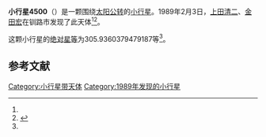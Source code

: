 {{Infobox planet
| bgcolour = #FFFFC0
| name = 4500 Pascal
| symbol = 
| image = 
| caption = 
| discovery = yes
| discovery_ref = 
| discoverer = [[上田清二|上田清二]]、[[金田宏|金田宏]]
| discovery_site = [[钏路市|钏路市]] 
| discovered = 1989年2月3日
| designations = yes
| mp_name = 
| named_after = 
| alt_names = 1989 CL/ 1931 TE1 / 1954 XG / 1965 WT / 1981 QK1 / 1981 QY1 / 1987 TF
| mp_category = [[主带小行星|主带小行星]]
| orbit_ref = <ref name="a">[http://ssd.jpl.nasa.gov/sbdb.cgi?sstr=4500 4500 Pascal] {{Wayback|url=http://ssd.jpl.nasa.gov/sbdb.cgi?sstr=4500 |date=20201124005459 }}，小行星數據庫瀏覽器（JPL Small-Body Database Browser）－[[美国国家航空航天局|美国国家航空航天局]]喷气推进实验室</ref>
| epoch = 2456400.5 (2013年4月18日更新)
| aphelion = {{convert|3.688142231768056|AU|km|3|abbr=on|lk=out}}
| perihelion = {{convert|2.653444480193413|AU|km|3|abbr=on}}
| semimajor = {{convert|3.170793355980734|AU|km|3|abbr=on}}
| eccentricity = 0.163160704
| period = 2062.29285 [[日|日]]<br />5.65[[儒略年|儒略年]]
| avg_speed = 
| inclination = 2.938884099802578
| asc_node = 137.0098237410712
| mean_anomaly = 
| arg_peri = 305.9360379479187
| satellites = 
| physical_characteristics = yes
| dimensions = 
| mass = 
| density = 
| surface_grav = 
| escape_velocity = 
| sidereal_day = 
| axial_tilt = 
| pole_ecliptic_lat = 
| pole_ecliptic_lon = 
| albedo = 
| temperatures= 
| temp_name1 = 
| mean_temp_1 = 
| max_temp_1 = 
| temp_name2 = 
| max_temp_2 = 
| spectral_type = 
| abs_magnitude = 305.9360379479187
}}

'''小行星4500'''（{{lang-en|4500 Pascal}}）是一颗围绕[[太阳|太阳]][[公转|公转]]的[[小行星|小行星]]。1989年2月3日，[[上田清二|上田清二]]、[[金田宏|金田宏]]在钏路市发现了此天体<ref name="a" /><ref>{{cite news|title=小行星列表|url=http://cfa-www.harvard.edu/iau/lists/NumberedMPs.txt|accessdate=2013-07-08|newspaper=哈佛大学|archive-date=2008-05-17|archive-url=https://web.archive.org/web/20080517010638/http://cfa-www.harvard.edu/iau/lists/NumberedMPs.txt|dead-url=no}}</ref>。

这颗小行星的[[绝对星等|绝对星等]]为305.9360379479187等<ref name="a" />。

==参考文献==
{{reflist}}
{{Minor Planet Number|[[小行星4499|小行星4499]]|[[小行星4501|小行星4501]]}}

{{小天体}}

[[Category:小行星带天体|Category:小行星带天体]]
[[Category:1989年发现的小行星|Category:1989年发现的小行星]]

{{asteroid-stub}}
